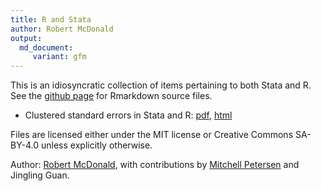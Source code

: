 ```yaml
---
title: R and Stata
author: Robert McDonald
output: 
  md_document:
     variant: gfm
---
```



This is an idiosyncratic collection of items pertaining to both Stata
and R. See the [github page](https://github.com/rmcd1024/R_and_Stata)
for Rmarkdown source files.

* Clustered standard errors in Stata and R:
  [pdf](stata_and_R_clustering.pdf), [html](stata_and_R_clustering.html)



Files are licensed either under the MIT license or Creative Commons
SA-BY-4.0 unless explicitly otherwise.

Author: [Robert McDonald](https://www.kellogg.northwestern.edu/faculty/directory/mcdonald_robert.aspx), with contributions by [Mitchell Petersen](http://www.kellogg.northwestern.edu/faculty/directory/petersen_mitchell_a.aspx) and Jingling Guan.

